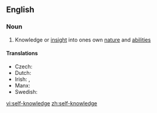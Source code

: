 ==English==

===Noun===
{{wikipedia}}
{{en-noun|sg=[[self]]-[[knowledge]]|-}}

# Knowledge or [[insight]] into ones own [[nature]] and [[ability|abilities]]

====Translations====
* Czech: {{t-|cs|sebereflexe|f}}
* Dutch: {{t-|nl|zelfkennis|f}}
* Irish: {{t-|ga|féinaithne|f}}, {{t-|ga|féinfhios|m}}
* Manx: {{t-|gv|hene-enney|f}}
* Swedish: {{t|sv|självkännedom|c}}

[[vi:self-knowledge]]
[[zh:self-knowledge]]
